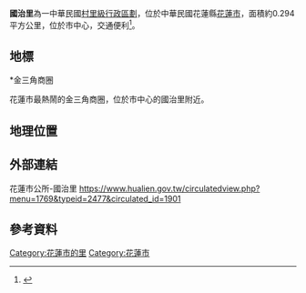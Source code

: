 '''國治里'''為一中華民國[[村里|村里級行政區劃]]，位於中華民國花蓮縣[[花蓮市|花蓮市]]，面積約0.294平方公里，位於市中心，交通便利<ref>{{Cite web|title=花蓮市公所國治里|url=https://www.hualien.gov.tw/circulatedview.php?menu=1769&typeid=2477&circulated_id=1901|accessdate=|author=|date=|format=|publisher=|language=中文(台灣繁體)|archive-date=2021-05-14|archive-url=https://web.archive.org/web/20210514040718/http://www.hualien.gov.tw/circulatedview.php?menu=1769&typeid=2477&circulated_id=1901|dead-url=no}}</ref>。

{{ROC Village or Li Info|
City/CountyName=花蓮市|
DivName=|
Village/LiName=國治|
Village/Li=里|
OldName =|
Longitude =|
Latitude =|
AreaTotal =0.294|
HouseholdTotal=483|
PopTotal =1229|
YearMonth=2018年5月|
Head =林建岐|
Male =574|
Female =655 |
Sub =|
Website =|
Neighbors =[[國威里|國威里]]，[[主勤里|主勤里]]，[[主商里|主商里]]，[[民生里|民生里]]，[[國光里(花蓮市)|國光里]]|
MapLocation =|
Address =|
DataSource =
}}

== 地標 ==
<nowiki>*</nowiki>金三角商圈

花蓮市最熱鬧的金三角商圈，位於市中心的國治里附近。

== 地理位置 ==

==外部連結==

花蓮市公所-國治里
https://www.hualien.gov.tw/circulatedview.php?menu=1769&typeid=2477&circulated_id=1901 {{Wayback|url=https://www.hualien.gov.tw/circulatedview.php?menu=1769&typeid=2477&circulated_id=1901 |date=20210514040718 }}

== 參考資料 ==
<references />

[[Category:花蓮市的里|Category:花蓮市的里]]
[[Category:花蓮市|Category:花蓮市]]